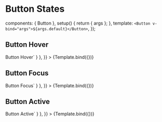 
<Meta id="vue-button-states" title="Vue.js Component/Button/States" component={Button} argTypes={argTypes} />

# Button States

  components: { Button },
  setup() {
    return { args };
  },
  template: `<Button v-bind="args">${args.default}</Button>`,
});

## Button Hover

<Canvas>
  <Story
    name="Button Hover"
    args={{
      appearance: "primary-action-button",
      default: "Button Hover",
      busy: false,
      disabled: false,
    }}
    parameters={{
      pseudo: { hover: true },
      docs: { source: { code: `<Button appearance="primary-action-button">Button Hover</Button>` } },
    }}
  >
    {Template.bind({})}
  </Story>
</Canvas>

## Button Focus

<Canvas>
  <Story
    name="Button Focus"
    args={{
      appearance: "primary-action-button",
      default: "Button Focus",
      busy: false,
      disabled: false,
    }}
    parameters={{
      pseudo: { focus: true },
      docs: { source: { code: `<Button appearance="primary-action-button">Button Focus</Button>` } },
    }}
  >
    {Template.bind({})}
  </Story>
</Canvas>

## Button Active

<Canvas>
  <Story
    name="Button Active"
    args={{
      appearance: "primary-action-button",
      default: "Button Active",
      busy: false,
      disabled: false,
    }}
    parameters={{
      pseudo: { active: true },
      docs: { source: { code: `<Button appearance="primary-action-button">Button Active</Button>` } },
    }}
  >
    {Template.bind({})}
  </Story>
</Canvas>
